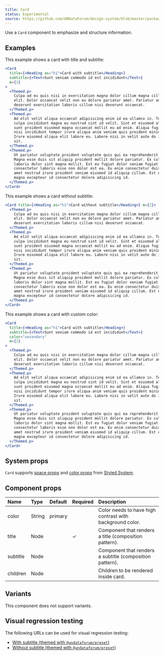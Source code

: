 ```yaml
---
title: Card
status: Experimental
source: https://github.com/UNDataForum/design-system/blob/master/packages/components/src/card.js
---
```


Use a `Card` component to emphasize and structure information.

## Examples

This example shows a card with title and subtitle:

```jsx live
<Card
  title={<Heading as="h1">Card with subtitle</Heading>}
  subtitle={<Text>Sunt veniam commodo id est incididunt</Text>}
  m={2}
>
  <Themed.p>
    Culpa ad eu quis nisi in exercitation magna dolor cillum magna cillum ipsum
    elit. Dolor occaecat velit non eu dolore pariatur amet. Pariatur anim id
    deserunt exercitation laboris cillum nisi deserunt occaecat.
  </Themed.p>
  <Themed.p>
    Ad elit velit aliqua occaecat adipisicing enim id ea ullamco in. Tempor ea
    culpa incididunt magna eu nostrud sint id velit. Sint et eiusmod aliqua sit
    sunt proident eiusmod magna occaecat mollit eu ad enim. Aliqua fugiat enim
    nisi incididunt tempor irure aliqua anim veniam quis proident minim velit.
    Irure eiusmod aliqua elit labore eu. Labore nisi in velit aute do in qui
    sit.
  </Themed.p>
  <Themed.p>
    Ut pariatur voluptate proident voluptate quis qui ea reprehenderit anim.
    Magna esse duis sit aliquip proident mollit dolore pariatur. Ex culpa
    laboris dolor sint magna mollit. Est eu fugiat dolor veniam fugiat ipsum
    consectetur laboris esse non dolor est ea. Eu enim consectetur duis eiusmod
    amet nostrud irure proident veniam eiusmod id aliquip cillum. Est et officia
    magna excepteur id consectetur dolore adipisicing id.
  </Themed.p>
</Card>
```

This example shows a card without subtitle:

```jsx live
<Card title={<Heading as="h1">Card without subtitle</Heading>} m={2}>
  <Themed.p>
    Culpa ad eu quis nisi in exercitation magna dolor cillum magna cillum ipsum
    elit. Dolor occaecat velit non eu dolore pariatur amet. Pariatur anim id
    deserunt exercitation laboris cillum nisi deserunt occaecat.
  </Themed.p>
  <Themed.p>
    Ad elit velit aliqua occaecat adipisicing enim id ea ullamco in. Tempor ea
    culpa incididunt magna eu nostrud sint id velit. Sint et eiusmod aliqua sit
    sunt proident eiusmod magna occaecat mollit eu ad enim. Aliqua fugiat enim
    nisi incididunt tempor irure aliqua anim veniam quis proident minim velit.
    Irure eiusmod aliqua elit labore eu. Labore nisi in velit aute do in qui
    sit.
  </Themed.p>
  <Themed.p>
    Ut pariatur voluptate proident voluptate quis qui ea reprehenderit anim.
    Magna esse duis sit aliquip proident mollit dolore pariatur. Ex culpa
    laboris dolor sint magna mollit. Est eu fugiat dolor veniam fugiat ipsum
    consectetur laboris esse non dolor est ea. Eu enim consectetur duis eiusmod
    amet nostrud irure proident veniam eiusmod id aliquip cillum. Est et officia
    magna excepteur id consectetur dolore adipisicing id.
  </Themed.p>
</Card>
```

This example shows a card with custom color:

```jsx live
<Card
  title={<Heading as="h1">Card with subtitle</Heading>}
  subtitle={<Text>Sunt veniam commodo id est incididunt</Text>}
  color="secondary"
  m={2}
>
  <Themed.p>
    Culpa ad eu quis nisi in exercitation magna dolor cillum magna cillum ipsum
    elit. Dolor occaecat velit non eu dolore pariatur amet. Pariatur anim id
    deserunt exercitation laboris cillum nisi deserunt occaecat.
  </Themed.p>
  <Themed.p>
    Ad elit velit aliqua occaecat adipisicing enim id ea ullamco in. Tempor ea
    culpa incididunt magna eu nostrud sint id velit. Sint et eiusmod aliqua sit
    sunt proident eiusmod magna occaecat mollit eu ad enim. Aliqua fugiat enim
    nisi incididunt tempor irure aliqua anim veniam quis proident minim velit.
    Irure eiusmod aliqua elit labore eu. Labore nisi in velit aute do in qui
    sit.
  </Themed.p>
  <Themed.p>
    Ut pariatur voluptate proident voluptate quis qui ea reprehenderit anim.
    Magna esse duis sit aliquip proident mollit dolore pariatur. Ex culpa
    laboris dolor sint magna mollit. Est eu fugiat dolor veniam fugiat ipsum
    consectetur laboris esse non dolor est ea. Eu enim consectetur duis eiusmod
    amet nostrud irure proident veniam eiusmod id aliquip cillum. Est et officia
    magna excepteur id consectetur dolore adipisicing id.
  </Themed.p>
</Card>
```

## System props

`Card` supports [space props](https://styled-system.com/api#space) and
[color props](https://styled-system.com/api#color) from
[Styled System](https://styled-system.com/).

## Component props

| Name     | Type   | Default | Required | Description                                              |
| :------- | :----- | :------ | :------- | :------------------------------------------------------- |
| color    | String | primary |          | Color needs to have high contrast with background color. |
| title    | Node   |         | ✓        | Component that renders a title (composition pattern).    |
| subtitle | Node   |         |          | Component that renders a subtitle (composition pattern). |
| children | Node   |         |          | Children to be rendered inside card.                     |

## Variants

This component does not support variants.

## Visual regression testing

The following URLs can be used for visual regression testing:

- [With subtitle (themed with `@undataforum/preset`)](/card/with-subtitle)
- [Without subtitle (themed with `@undataforum/preset`)](/card/without-subtitle)
